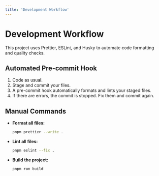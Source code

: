 ```yaml
---
title: 'Development Workflow'
---
```

# Development Workflow

This project uses Prettier, ESLint, and Husky to automate code formatting and quality checks.

## Automated Pre-commit Hook

1.  Code as usual.
2.  Stage and commit your files.
3.  A pre-commit hook automatically formats and lints your staged files.
4.  If there are errors, the commit is stopped. Fix them and commit again.

## Manual Commands

-   **Format all files:**
    ```bash
    pnpm prettier --write .
    ```
-   **Lint all files:**
    ```bash
    pnpm eslint --fix .
    ```
-   **Build the project:**
    ```bash
    pnpm run build
    ```